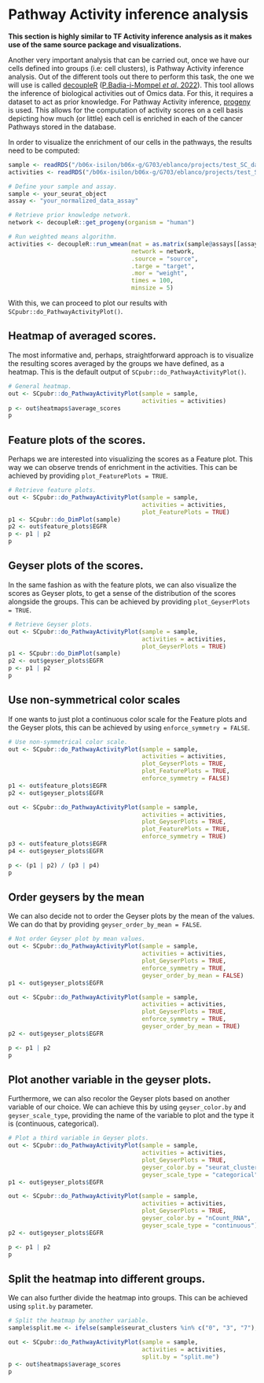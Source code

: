# Pathway Activity inference analysis

**This section is highly similar to TF Activity inference analysis as it makes use of the same source package and visualizations.**

Another very important analysis that can be carried out, once we have our cells defined into groups (i.e: cell clusters), is Pathway Activity inference analysis. Out of the different tools out there to perform this task, the one we will use is called [decoupleR](https://github.com/saezlab/decoupleR) ([P.Badia-i-Mompel *et al*. 2022](https://academic.oup.com/bioinformaticsadvances/article/2/1/vbac016/6544613?login=true)). This tool allows the inference of biological activities out of Omics data. For this, it requires a dataset to act as prior knowledge. For Pathway Activity inference, [progeny](https://github.com/saezlab/progeny/) is used. This allows for the computation of activity scores on a cell basis depicting how much (or little) each cell is enriched in each of the cancer Pathways stored in the database.

In order to visualize the enrichment of our cells in the pathways, the results need to be computed:

```r
sample <- readRDS("/b06x-isilon/b06x-g/G703/eblanco/projects/test_SC_datasets/sc_dataset.rds")
activities <- readRDS("/b06x-isilon/b06x-g/G703/eblanco/projects/test_SC_datasets/progeny_scores_decoupleR.rds")
```

```r
# Define your sample and assay.
sample <- your_seurat_object
assay <- "your_normalized_data_assay"

# Retrieve prior knowledge network.
network <- decoupleR::get_progeny(organism = "human")

# Run weighted means algorithm.
activities <- decoupleR::run_wmean(mat = as.matrix(sample@assays[[assay]]@data),
                                   network = network,
                                   .source = "source",
                                   .targe = "target",
                                   .mor = "weight",
                                   times = 100,
                                   minsize = 5)
```

With this, we can proceed to plot our results with `SCpubr::do_PathwayActivityPlot()`.

## Heatmap of averaged scores.

The most informative and, perhaps, straightforward approach is to visualize the resulting scores averaged by the groups we have defined, as a heatmap. This is the default output of `SCpubr::do_PathwayActivityPlot()`.

```r
# General heatmap.
out <- SCpubr::do_PathwayActivityPlot(sample = sample,
                                      activities = activities)
p <- out$heatmaps$average_scores
p
```

## Feature plots of the scores.

Perhaps we are interested into visualizing the scores as a Feature plot. This way we can observe trends of enrichment in the activities. This can be achieved by providing `plot_FeaturePlots = TRUE`.

```r
# Retrieve feature plots.
out <- SCpubr::do_PathwayActivityPlot(sample = sample,
                                      activities = activities,
                                      plot_FeaturePlots = TRUE)
p1 <- SCpubr::do_DimPlot(sample)
p2 <- out$feature_plots$EGFR
p <- p1 | p2
p

```

## Geyser plots of the scores.

In the same fashion as with the feature plots, we can also visualize the scores as Geyser plots, to get a sense of the distribution of the scores alongside the groups. This can be achieved by providing `plot_GeyserPlots = TRUE`.

```r
# Retrieve Geyser plots.
out <- SCpubr::do_PathwayActivityPlot(sample = sample,
                                      activities = activities,
                                      plot_GeyserPlots = TRUE)
p1 <- SCpubr::do_DimPlot(sample)
p2 <- out$geyser_plots$EGFR
p <- p1 | p2
p
```

## Use non-symmetrical color scales

If one wants to just plot a continuous color scale for the Feature plots and the Geyser plots, this can be achieved by using `enforce_symmetry = FALSE`.

```r
# Use non-symmetrical color scale.
out <- SCpubr::do_PathwayActivityPlot(sample = sample,
                                      activities = activities,
                                      plot_GeyserPlots = TRUE,
                                      plot_FeaturePlots = TRUE,
                                      enforce_symmetry = FALSE)
p1 <- out$feature_plots$EGFR
p2 <- out$geyser_plots$EGFR

out <- SCpubr::do_PathwayActivityPlot(sample = sample,
                                      activities = activities,
                                      plot_GeyserPlots = TRUE,
                                      plot_FeaturePlots = TRUE,
                                      enforce_symmetry = TRUE)
p3 <- out$feature_plots$EGFR
p4 <- out$geyser_plots$EGFR

p <- (p1 | p2) / (p3 | p4)
p
```

## Order geysers by the mean

We can also decide not to order the Geyser plots by the mean of the values. We can do that by providing `geyser_order_by_mean = FALSE`.

```r
# Not order Geyser plot by mean values.
out <- SCpubr::do_PathwayActivityPlot(sample = sample,
                                      activities = activities,
                                      plot_GeyserPlots = TRUE,
                                      enforce_symmetry = TRUE,
                                      geyser_order_by_mean = FALSE)
p1 <- out$geyser_plots$EGFR

out <- SCpubr::do_PathwayActivityPlot(sample = sample,
                                      activities = activities,
                                      plot_GeyserPlots = TRUE,
                                      enforce_symmetry = TRUE,
                                      geyser_order_by_mean = TRUE)
p2 <- out$geyser_plots$EGFR

p <- p1 | p2
p
```

## Plot another variable in the geyser plots.

Furthermore, we can also recolor the Geyser plots based on another variable of our choice. We can achieve this by using `geyser_color.by` and `geyser_scale_type`, providing the name of the variable to plot and the type it is (continuous, categorical).

```r
# Plot a third variable in Geyser plots.
out <- SCpubr::do_PathwayActivityPlot(sample = sample,
                                      activities = activities,
                                      plot_GeyserPlots = TRUE,
                                      geyser_color.by = "seurat_clusters",
                                      geyser_scale_type = "categorical")
p1 <- out$geyser_plots$EGFR

out <- SCpubr::do_PathwayActivityPlot(sample = sample,
                                      activities = activities,
                                      plot_GeyserPlots = TRUE,
                                      geyser_color.by = "nCount_RNA",
                                      geyser_scale_type = "continuous")
p2 <- out$geyser_plots$EGFR

p <- p1 | p2
p
```

## Split the heatmap into different groups.

We can also further divide the heatmap into groups. This can be achieved using `split.by` parameter.

```r
# Split the heatmap by another variable.
sample$split.me <- ifelse(sample$seurat_clusters %in% c("0", "3", "7"), "Group A","Group B")

out <- SCpubr::do_PathwayActivityPlot(sample = sample,
                                      activities = activities,
                                      split.by = "split.me")
p <- out$heatmaps$average_scores
p
```
